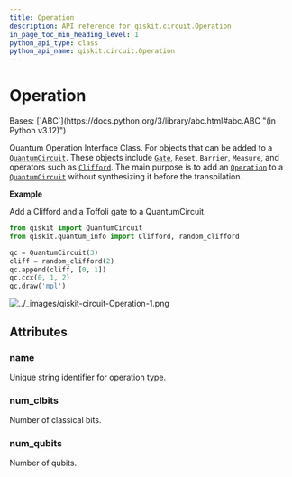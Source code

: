 ```yaml
---
title: Operation
description: API reference for qiskit.circuit.Operation
in_page_toc_min_heading_level: 1
python_api_type: class
python_api_name: qiskit.circuit.Operation
---
```


# Operation

<Class id="qiskit.circuit.Operation" github="https://github.com/qiskit/qiskit/tree/stable/1.0/qiskit/circuit/operation.py" signature="qiskit.circuit.Operation">
  Bases: [`ABC`](https://docs.python.org/3/library/abc.html#abc.ABC "(in Python v3.12)")

  Quantum Operation Interface Class. For objects that can be added to a [`QuantumCircuit`](qiskit.circuit.QuantumCircuit "qiskit.circuit.QuantumCircuit"). These objects include [`Gate`](qiskit.circuit.Gate "qiskit.circuit.Gate"), `Reset`, `Barrier`, `Measure`, and operators such as [`Clifford`](qiskit.quantum_info.Clifford "qiskit.quantum_info.Clifford"). The main purpose is to add an [`Operation`](#qiskit.circuit.Operation "qiskit.circuit.Operation") to a [`QuantumCircuit`](qiskit.circuit.QuantumCircuit "qiskit.circuit.QuantumCircuit") without synthesizing it before the transpilation.

  **Example**

  Add a Clifford and a Toffoli gate to a QuantumCircuit.

  ```python
  from qiskit import QuantumCircuit
  from qiskit.quantum_info import Clifford, random_clifford

  qc = QuantumCircuit(3)
  cliff = random_clifford(2)
  qc.append(cliff, [0, 1])
  qc.ccx(0, 1, 2)
  qc.draw('mpl')
  ```

  ![../\_images/qiskit-circuit-Operation-1.png](/images/api/qiskit/qiskit-circuit-Operation-1.png)

  ## Attributes

  ### name

  <Attribute id="qiskit.circuit.Operation.name" name="name">
    Unique string identifier for operation type.
  </Attribute>

  ### num\_clbits

  <Attribute id="qiskit.circuit.Operation.num_clbits" name="num_clbits">
    Number of classical bits.
  </Attribute>

  ### num\_qubits

  <Attribute id="qiskit.circuit.Operation.num_qubits" name="num_qubits">
    Number of qubits.
  </Attribute>
</Class>

